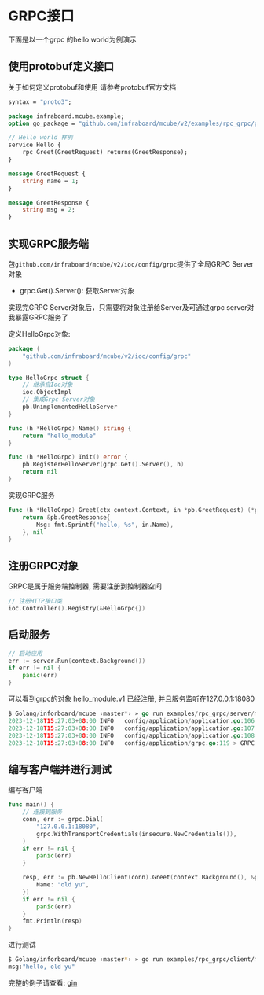 # GRPC接口

下面是以一个grpc 的hello world为例演示

## 使用protobuf定义接口

关于如何定义protobuf和使用 请参考protobuf官方文档

```proto
syntax = "proto3";

package infraboard.mcube.example;
option go_package = "github.com/infraboard/mcube/v2/examples/rpc_grpc/pb";

// Hello world 样例
service Hello {
    rpc Greet(GreetRequest) returns(GreetResponse);
}

message GreetRequest {
    string name = 1;
}

message GreetResponse {
    string msg = 2;
}
```

## 实现GRPC服务端

包`github.com/infraboard/mcube/v2/ioc/config/grpc`提供了全局GRPC Server对象
+ grpc.Get().Server(): 获取Server对象

实现完GRPC Server对象后，只需要将对象注册给Server及可通过grpc server对我暴露GRPC服务了

定义HelloGrpc对象: 

```go
package (
	"github.com/infraboard/mcube/v2/ioc/config/grpc"
)

type HelloGrpc struct {
	// 继承自Ioc对象
	ioc.ObjectImpl
	// 集成Grpc Server对象
	pb.UnimplementedHelloServer
}

func (h *HelloGrpc) Name() string {
	return "hello_module"
}

func (h *HelloGrpc) Init() error {
	pb.RegisterHelloServer(grpc.Get().Server(), h)
	return nil
}
```

实现GRPC服务
```go
func (h *HelloGrpc) Greet(ctx context.Context, in *pb.GreetRequest) (*pb.GreetResponse, error) {
	return &pb.GreetResponse{
		Msg: fmt.Sprintf("hello, %s", in.Name),
	}, nil
}
```


## 注册GRPC对象

GRPC是属于服务端控制器, 需要注册到控制器空间

```go
// 注册HTTP接口类
ioc.Controller().Registry(&HelloGrpc{})
```

##  启动服务

```go
// 启动应用
err := server.Run(context.Background())
if err != nil {
	panic(err)
}
```

可以看到grpc的对象 hello_module.v1 已经注册, 并且服务监听在127.0.0.1:18080
```go
$ Golang/inforboard/mcube ‹master*› » go run examples/rpc_grpc/server/main.go 
2023-12-18T15:27:03+08:00 INFO   config/application/application.go:106 > loaded configs: [log.v1 app.v1] component:APPLICATION
2023-12-18T15:27:03+08:00 INFO   config/application/application.go:107 > loaded controllers: [hello_module.v1] component:APPLICATION
2023-12-18T15:27:03+08:00 INFO   config/application/application.go:108 > loaded apis: [] component:APPLICATION
2023-12-18T15:27:03+08:00 INFO   config/application/grpc.go:119 > GRPC 服务监听地址: 127.0.0.1:18080 component:GRPC
```

## 编写客户端并进行测试

编写客户端
```go
func main() {
	// 连接到服务
	conn, err := grpc.Dial(
		"127.0.0.1:18080",
		grpc.WithTransportCredentials(insecure.NewCredentials()),
	)
	if err != nil {
		panic(err)
	}

	resp, err := pb.NewHelloClient(conn).Greet(context.Background(), &pb.GreetRequest{
		Name: "old yu",
	})
	if err != nil {
		panic(err)
	}
	fmt.Println(resp)
}
```

进行测试
```sh
$ Golang/inforboard/mcube ‹master*› » go run examples/rpc_grpc/client/main.go                                                                                            1 ↵
msg:"hello, old yu"
```

完整的例子请查看: [gin](https://github.com/infraboard/mcube/blob/master/examples/rpc_grpc)